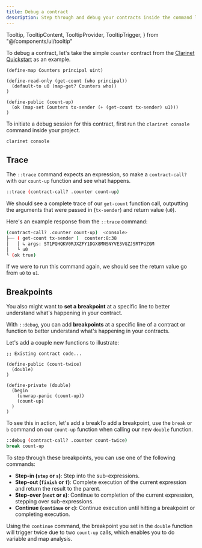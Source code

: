 ```yaml
---
title: Debug a contract
description: Step through and debug your contracts inside the command line.
---
```



  Tooltip,
  TooltipContent,
  TooltipProvider,
  TooltipTrigger,
} from "@/components/ui/tooltip"

To debug a contract, let's take the simple `counter` contract from the [Clarinet Quickstart](/stacks/clarinet/quickstart) as an example.

```clarity
(define-map Counters principal uint)

(define-read-only (get-count (who principal))
  (default-to u0 (map-get? Counters who))
)

(define-public (count-up)
  (ok (map-set Counters tx-sender (+ (get-count tx-sender) u1)))
)
```

To initiate a debug session for this contract, first run the `clarinet console` command inside your project.

```bash title="Terminal"
clarinet console
```

## Trace

The `::trace` command expects an expression, so make a `contract-call?` with our `count-up` function and see what happens.

```bash title="Terminal"
::trace (contract-call? .counter count-up)
```

We should see a complete trace of our `get-count` function call, outputting the arguments that were passed in (`tx-sender`) and return value (`u0`).

Here's an example response from the `::trace` command:
```bash
(contract-call? .counter count-up)  <console>
├── ( get-count tx-sender )  counter:8:38
│   │ ↳ args: ST1PQHQKV0RJXZFY1DGX8MNSNYVE3VGZJSRTPGZGM
│   └ u0
└ (ok true)
```

If we were to run this command again, we should see the return value go from `u0` to `u1`.

## Breakpoints

You also might want to **set a breakpoint** at a specific line to better understand what's happening in your contract.

With `::debug`, you can add **breakpoints** at a specific line of a contract or function to better understand what's happening in your contracts.

Let's add a couple new functions to illustrate:

```clarity
;; Existing contract code...

(define-public (count-twice)
  (double)
)

(define-private (double)
  (begin
    (unwrap-panic (count-up))
    (count-up)
  )
)
```

To see this in action, let's add a <TooltipProvider inline><Tooltip><TooltipTrigger asChild><span className='cursor-default border-b border-dotted border-primary'>break</span></TooltipTrigger><TooltipContent>To add a breakpoint, use the `break` or `b` command</TooltipContent></Tooltip></TooltipProvider> on our `count-up` function when calling our new `double` function.

```bash title="Terminal"
::debug (contract-call? .counter count-twice)
break count-up
```

<Callout title="Breakpoint Commands">
To step through these breakpoints, you can use one of the following commands:

- **Step-in (`step` or `s`)**: Step into the sub-expressions.
- **Step-out (`finish` or `f`)**: Complete execution of the current expression and return the result to the parent.
- **Step-over (`next` or `n`)**: Continue to completion of the current expression, stepping over sub-expressions.
- **Continue (`continue` or `c`)**: Continue execution until hitting a breakpoint or completing execution.
</Callout>

Using the `continue` command, the breakpoint you set in the `double` function will trigger twice due to two `count-up` calls, which enables you to do variable and map analysis.
